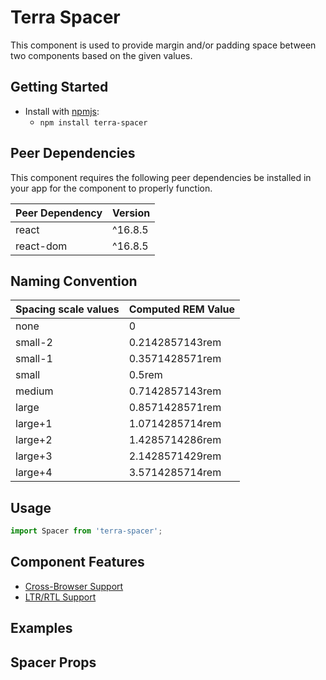 


<Badge />

# Terra Spacer

This component is used to provide margin and/or padding space between two components based on the given values.

## Getting Started

- Install with [npmjs](https://www.npmjs.com):
  - `npm install terra-spacer`

<!-- AUTO-GENERATED-CONTENT:START Peer Dependencies -->
## Peer Dependencies

This component requires the following peer dependencies be installed in your app for the component to properly function.

| Peer Dependency | Version |
|-|-|
| react | ^16.8.5 |
| react-dom | ^16.8.5 |

<!-- AUTO-GENERATED-CONTENT:END -->

## Naming Convention

| Spacing scale values   | Computed REM Value |
| --------------------   | ------------------ |
| none                   | 0                  |
| small-2                | 0.2142857143rem    |
| small-1                | 0.3571428571rem    |
| small                  | 0.5rem             |
| medium                 | 0.7142857143rem    |
| large                  | 0.8571428571rem    |
| large+1                | 1.0714285714rem    |
| large+2                | 1.4285714286rem    |
| large+3                | 2.1428571429rem    |
| large+4                | 3.5714285714rem    |

## Usage

```jsx
import Spacer from 'terra-spacer';
```

## Component Features

 * [Cross-Browser Support](https://engineering.cerner.com/terra-ui/contributing/terra-ui/component-standards#cross-browser-support)
 * [LTR/RTL Support](https://engineering.cerner.com/terra-ui/contributing/terra-ui/component-standards#ltr--rtl-support)

## Examples
<Spacer title="Spacer" description="Spacing default button with a padding value of large+4 and primary button with padding value of large+2" />
<SpacerShortVsLongHand title="Spacer Short Vs Long Hand"/>

## Spacer Props
<SpacerPropsTable />
